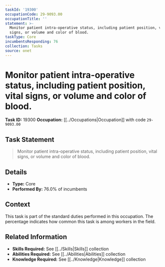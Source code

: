 ```yaml
---
taskId: '19300'
occupationCode: 29-9093.00
occupationTitle: ''
statement: >-
  Monitor patient intra-operative status, including patient position, vital
  signs, or volume and color of blood.
taskType: Core
incumbentsResponding: 76
collection: Tasks
source: onet
---
```

# Monitor patient intra-operative status, including patient position, vital signs, or volume and color of blood.

**Task ID:** 19300
**Occupation:** [[../Occupations|Occupation]] with code `29-9093.00`

## Task Statement

> Monitor patient intra-operative status, including patient position, vital signs, or volume and color of blood.

## Details

- **Type:** Core
- **Performed By:** 76.0% of incumbents

## Context

This task is part of the standard duties performed in this occupation. The percentage indicates how common this task is among workers in the field.

## Related Information

- **Skills Required:** See [[../Skills|Skills]] collection
- **Abilities Required:** See [[../Abilities|Abilities]] collection
- **Knowledge Required:** See [[../Knowledge|Knowledge]] collection
